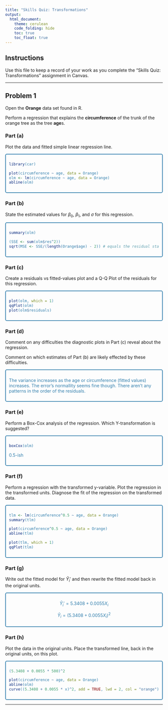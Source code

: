 ```yaml
---
title: "Skills Quiz: Transformations"
output: 
  html_document:
    theme: cerulean
    code_folding: hide
    toc: true
    toc_float: true
---
```



## Instructions

Use this file to keep a record of your work as you complete the "Skills Quiz: Transformations" assignment in Canvas.



<!-- Note: The {} after each Problem and Part header allows you to keep track of what work you have completed. Write something like {Done} once you complete each problem and your html file will then show you a nice summary of what you have "done" already. -->

----

## Problem 1 {}

Open the **Orange** data set found in R.

Perform a regression that explains the **circumference** of the trunk of the orange tree as the tree **age**s.

### Part (a) {}

Plot the data and fitted simple linear regression line.

<div class="YourAnswer">

```r
library(car)

plot(circumference ~ age, data = Orange)
olm <- lm(circumference ~ age, data = Orange)
abline(olm)
```

</div>


### Part (b) {}

State the estimated values for $\beta_0$, $\beta_1$, and $\sigma$ for this regression. 

<div class="YourAnswer">

```r
summary(olm)

(SSE <- sum(olm$res^2))
sqrt(MSE <- SSE/(length(Orange$age) - 2)) # equals the residual standard error
```

</div>


### Part (c) {}

Create a residuals vs fitted-values plot and a Q-Q Plot of the residuals for this regression. 

<div class="YourAnswer">

```r
plot(olm, which = 1)
qqPlot(olm)
plot(olm$residuals)
```

</div> 


### Part (d) {}

Comment on any difficulties the diagnostic plots in Part (c) reveal about the regression. 

Comment on which estimates of Part (b) are likely effected by these difficulties.

<div class="YourAnswer">

The variance increases as the age or circumference (fitted values) increases. The error's normallity seems fine though. There aren't any patterns in the order of the residuals.

</div> 
 

### Part (e) {}

Perform a Box-Cox analysis of the regression. Which Y-transformation is suggested?

<div class="YourAnswer">

```r
boxCox(olm)
```

0.5-ish

</div> 

 
### Part (f) {}

Perform a regression with the transformed y-variable. Plot the regression in the transformed units. Diagnose the fit of the regression on the transformed data.

<div class="YourAnswer">

```r
tlm <- lm(circumference^0.5 ~ age, data = Orange)
summary(tlm)

plot(circumference^0.5 ~ age, data = Orange)
abline(tlm)

plot(tlm, which = 1)
qqPlot(tlm)
```

</div> 


### Part (g) {}

Write out the fitted model for $\hat{Y}_i'$ and then rewrite the fitted model back in the original units.

<div class="YourAnswer">

$$
  \hat{Y}_i' = 5.3408 + 0.0055 X_i
$$

$$
  \hat{Y}_i = (5.3408 + 0.0055 X_i)^2
$$

</div> 


### Part (h)

Plot the data in the original units. Place the transformed line, back in the original units, on this plot. 

<div class="YourAnswer">

```r
(5.3408 + 0.0055 * 500)^2

plot(circumference ~ age, data = Orange)
abline(olm)
curve((5.3408 + 0.0055 * x)^2, add = TRUE, lwd = 2, col = "orange")
```

</div> 


----









<style>

.YourAnswer {
  color: #317eac;
  padding: 10px;
  border-style: solid;
  border-width: 2px;
  border-color: skyblue4;
  border-radius: 5px;
}

</style>

 
 
